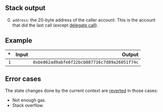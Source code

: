 ## Stack output

0. `address`: the 20-byte address of the caller account. This is the account that did the last call (except [delegate call](/#F4)).

## Example

| * | Input | Output |
|--:|------:|-------:|
| `1` | | `0xbe862ad9abfe6f22bcb087716c7d89a26051f74c` |

## Error cases

The state changes done by the current context are [reverted](#FD) in those cases:
- Not enough gas.
- Stack overflow.
